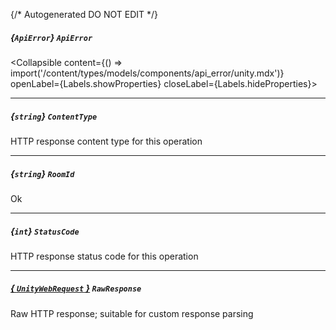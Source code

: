 {/* Autogenerated DO NOT EDIT  */}

##### *{`ApiError`}* `ApiError`
<Collapsible content={() => import('/content/types/models/components/api_error/unity.mdx')} openLabel={Labels.showProperties} closeLabel={Labels.hideProperties}>
</Collapsible>

---
##### *{`string`}* `ContentType`
HTTP response content type for this operation

---
##### *{`string`}* `RoomId`
Ok

---
##### *{`int`}* `StatusCode`
HTTP response status code for this operation

---
##### [*{ `UnityWebRequest` }*](https://docs.unity3d.com/2021.3/Documentation/ScriptReference/Networking.UnityWebRequest.html) `RawResponse`
Raw HTTP response; suitable for custom response parsing


